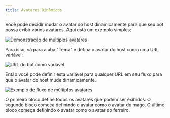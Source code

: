 ```yaml
---
title: Avatares Dinâmicos
---
```


Você pode decidir mudar o avatar do host dinamicamente para que seu bot possa exibir vários avatares. Aqui está um exemplo simples:

<Frame>
  <img
    src="/images/guides/multi-avatars/demo.gif"
    alt="Demonstração de múltiplos avatares"
  />
</Frame>

Para isso, vá para a aba "Tema" e defina o avatar do host como uma URL variável:

<Frame>
  <img
    src="/images/guides/multi-avatars/bot-variable.png"
    alt="URL do bot como variável"
  />
</Frame>

Então você pode definir esta variável para qualquer URL em seu fluxo para que o avatar do host mude dinamicamente.

<Frame>
  <img
    src="/images/guides/multi-avatars/flow-example.png"
    alt="Exemplo de fluxo de múltiplos avatares"
  />
</Frame>

O primeiro bloco define todos os avatares que podem ser exibidos. O segundo bloco começa definindo o avatar como o avatar do mago. O último bloco começa definindo o avatar como o avatar do ferreiro.
